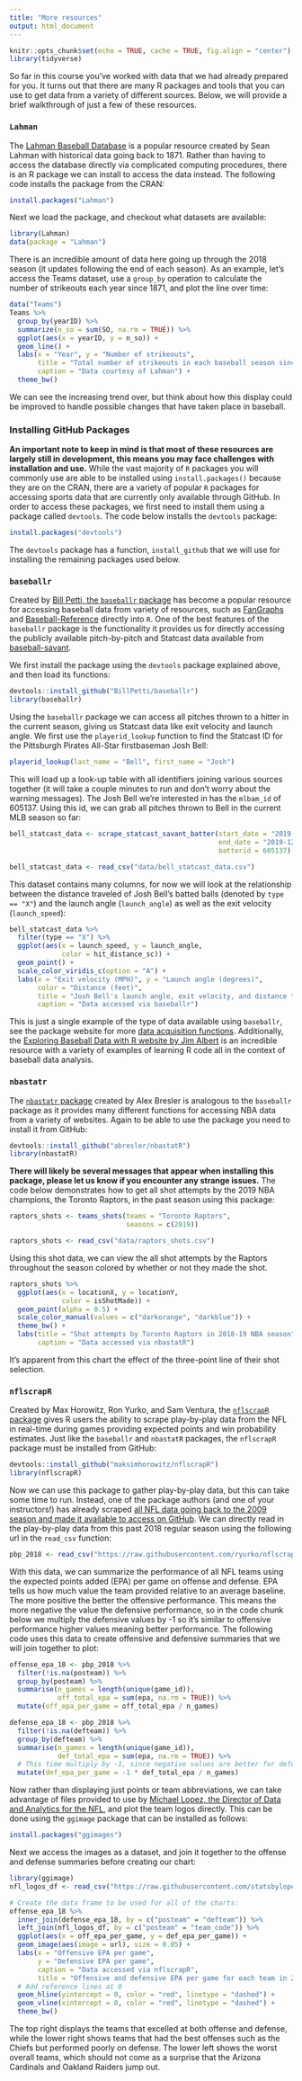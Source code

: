 ```yaml
---
title: "More resources"
output: html_document
---
```


```r
knitr::opts_chunk$set(echo = TRUE, cache = TRUE, fig.align = "center")
library(tidyverse)
```

So far in this course you've worked with data that we had already prepared for you.
It turns out that there are many R packages and tools that you can use to get data from a variety of different sources.
Below, we will provide a brief walkthrough of just a few of these resources. 

### `Lahman`

The [Lahman Baseball Database](http://www.seanlahman.com/baseball-archive/statistics/) is a popular resource
created by Sean Lahman with historical data going back to 1871. Rather than having to 
access the database directly via complicated computing procedures, there is an R package
we can install to access the data instead. The following code installs the package
from the CRAN:
```r
install.packages("Lahman")
```

Next we load the package, and checkout what datasets are available:

```r
library(Lahman)
data(package = "Lahman")
```


There is an incredible amount of data here going up through the 2018 season (it
updates following the end of each season). As an example, let's access the Teams
dataset, use a `group_by` operation to calculate the number of strikeouts each
year since 1871, and plot the line over time:

```r
data("Teams")
Teams %>%
  group_by(yearID) %>%
  summarize(n_so = sum(SO, na.rm = TRUE)) %>%
  ggplot(aes(x = yearID, y = n_so)) +
  geom_line() +
  labs(x = "Year", y = "Number of strikeouts",
       title = "Total number of strikeouts in each baseball season since 1871",
       caption = "Data courtesy of Lahman") +
  theme_bw()
```

We can see the increasing trend over, but think about how this display could 
be improved to handle possible changes that have taken place in baseball.

### Installing GitHub Packages

**An important note to keep in mind is that most of these resources are largely still in development,
this means you may face challenges with installation and use.** While the vast majority
of `R` packages you will commonly use are able to be installed using `install.packages()`
because they are on the CRAN, there are a variety of popular `R` packages for accessing
sports data that are currently only available through GitHub. In order to access
these packages, we first need to install them using a package called `devtools`. 
The code below installs the `devtools` package:

```r
install.packages("devtools")
```

The `devtools` package has a function, `install_github` that we will use for
installing the remaining packages used below.

### `baseballr`

Created by [Bill Petti, the `baseballr` package](http://billpetti.github.io/baseballr/) has 
become a popular resource for accessing baseball data from variety of resources, such as 
[FanGraphs](https://www.fangraphs.com/) and [Baseball-Reference](https://www.baseball-reference.com/)
directly into `R`. One of the best features of the `baseballr` package is the 
functionality it provides us for directly accessing the publicly available 
pitch-by-pitch and Statcast data available from [baseball-savant](https://baseballsavant.mlb.com/).

We first install the package using the `devtools` package explained above, and
then load its functions:
```r
devtools::install_github("BillPetti/baseballr")
library(baseballr)
```

Using the `baseballr` package we can access all pitches thrown to a hitter in
the current season, giving us Statcast data like exit velocity and launch angle.
We first use the `playerid_lookup` function to find the Statcast ID for the Pittsburgh
Pirates All-Star firstbaseman Josh Bell:

```r
playerid_lookup(last_name = "Bell", first_name = "Josh")
```

This will load up a look-up table with all identifiers joining various sources
together (it will take a couple minutes to run and don't worry about the warning messages).
The Josh Bell we're interested in has the `mlbam_id` of 605137. Using this id,
we can grab all pitches thrown to Bell in the current MLB season so far:

```r
bell_statcast_data <- scrape_statcast_savant_batter(start_date = "2019-01-01", 
                                                    end_date = "2019-12-31", 
                                                    batterid = 605137)
```

```r
bell_statcast_data <- read_csv("data/bell_statcast_data.csv")
```

This dataset contains many columns, for now we will look at the relationship 
between the distance traveled of Josh Bell's batted balls (denoted by `type == "X"`)
and the launch angle (`launch_angle`) as well as the exit velocity (`launch_speed`):

```r
bell_statcast_data %>%
  filter(type == "X") %>%
  ggplot(aes(x = launch_speed, y = launch_angle, 
             color = hit_distance_sc)) +
  geom_point() +
  scale_color_viridis_c(option = "A") +
  labs(x = "Exit velocity (MPH)", y = "Launch angle (degrees)", 
       color = "Distance (feet)",
       title = "Josh Bell's launch angle, exit velocity, and distance traveled",
       caption = "Data accessed via baseballr")
```


This is just a single example of the type of data available using `baseballr`,
see the package website for more [data acquisition functions](http://billpetti.github.io/baseballr/data-acquisition-functions/).
Additionally, the [Exploring Baseball Data with R website by Jim Albert](https://baseballwithr.wordpress.com/) is an
incredible resource with a variety of examples of learning R code all in the context of 
baseball data analysis.

### `nbastatr`

The [`nbastatr` package](http://asbcllc.com/nbastatR/) created by Alex Bresler is
analogous to the `baseballr` package as it provides many different functions for
accessing NBA data from a variety of websites. Again to be able to use the package
you need to install it from GitHub:

```r
devtools::install_github("abresler/nbastatR")
library(nbastatR)
```

**There will likely be several messages that appear when installing this package,
please let us know if you encounter any strange issues.** The code below demonstrates
how to get all shot attempts by the 2019 NBA champions, the Toronto Raptors, in
the past season using this package:

```r
raptors_shots <- teams_shots(teams = "Toronto Raptors", 
                             seasons = c(2019))
```

```r
raptors_shots <- read_csv("data/raptors_shots.csv")
```

Using this shot data, we can view the all shot attempts by the Raptors throughout
the season colored by whether or not they made the shot.

```r
raptors_shots %>%
  ggplot(aes(x = locationX, y = locationY,
             color = isShotMade)) +
  geom_point(alpha = 0.5) +
  scale_color_manual(values = c("darkorange", "darkblue")) +
  theme_bw() +
  labs(title = "Shot attempts by Toronto Raptors in 2018-19 NBA season",
       caption = "Data accessed via nbastatR")
```

It's apparent from this chart the effect of the three-point line of their
shot selection.

### `nflscrapR`

Created by Max Horowitz, Ron Yurko, and Sam Ventura, the [`nflscrapR` package](https://github.com/maksimhorowitz/nflscrapR)
gives R users the ability to scrape play-by-play data from the NFL in real-time during
games providing expected points and win probability estimates. Just like the `baseballr`
and `nbastatR` packages, the `nflscrapR` package must be installed from GitHub:

```r
devtools::install_github("maksimhorowitz/nflscrapR")
library(nflscrapR)
```

Now we can use this package to gather play-by-play data, but this can take some
time to run. Instead, one of the package authors (and one of your instructors!)
has already scraped [all NFL data going back to the 2009 season and made it available
to access on GitHub](https://github.com/ryurko/nflscrapR-data). We can directly
read in the play-by-play data from this past 2018 regular season using the
following url in the `read_csv` function:

```r
pbp_2018 <- read_csv("https://raw.githubusercontent.com/ryurko/nflscrapR-data/master/play_by_play_data/regular_season/reg_pbp_2018.csv")
```

With this data, we can summarize the performance of all NFL teams using the expected
points added (EPA) per game on offense and defense. EPA tells us how much value
the team provided relative to an average baseline. The more positive the better
the offensive performance. This means the more negative the value the defensive performance,
so in the code chunk below we multiply the defensive values by -1 so it's similar
to offensive performance higher values meaning better performance.
The following code uses this data to create offensive and defensive summaries that
we will join together to plot:

```r
offense_epa_18 <- pbp_2018 %>%
  filter(!is.na(posteam)) %>%
  group_by(posteam) %>%
  summarise(n_games = length(unique(game_id)),
            off_total_epa = sum(epa, na.rm = TRUE)) %>%
  mutate(off_epa_per_game = off_total_epa / n_games)

defense_epa_18 <- pbp_2018 %>%
  filter(!is.na(defteam)) %>%
  group_by(defteam) %>%
  summarise(n_games = length(unique(game_id)),
            def_total_epa = sum(epa, na.rm = TRUE)) %>%
  # This time multiply by -1, since negative values are better for defense:
  mutate(def_epa_per_game = -1 * def_total_epa / n_games)
```

Now rather than displaying just points or team abbreviations, we can take
advantage of files provided to use by [Michael Lopez, the Director of Data and 
Analytics for the NFL](https://statsbylopez.netlify.com/), and plot the team
logos directly. This can be done using the `ggimage` package that can be installed
as follows:

```r
install.packages("ggimages")
```

Next we access the images as a dataset, and join it together to the offense
and defense summaries before creating our chart:

```r
library(ggimage)
nfl_logos_df <- read_csv("https://raw.githubusercontent.com/statsbylopez/BlogPosts/master/nfl_teamlogos.csv")

# Create the data frame to be used for all of the charts:
offense_epa_18 %>%
  inner_join(defense_epa_18, by = c("posteam" = "defteam")) %>%
  left_join(nfl_logos_df, by = c("posteam" = "team_code")) %>%
  ggplot(aes(x = off_epa_per_game, y = def_epa_per_game)) +
  geom_image(aes(image = url), size = 0.05) +
  labs(x = "Offensive EPA per game",
       y = "Defensive EPA per game",
       caption = "Data accessed via nflscrapR",
       title = "Offensive and defensive EPA per game for each team in 2018 NFL season") +
  # Add reference lines at 0
  geom_hline(yintercept = 0, color = "red", linetype = "dashed") +
  geom_vline(xintercept = 0, color = "red", linetype = "dashed") +
  theme_bw()
```


The top right displays the teams that excelled at both offense and defense,
while the lower right shows teams that had the best offenses such as the Chiefs
but performed poorly on defense. The lower left shows the worst overall teams,
which should not come as a surprise that the Arizona Cardinals and Oakland Raiders
jump out.


